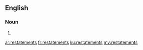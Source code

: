==English==

===Noun===
{{head|en|noun plural form}}

# {{plural of|restatement|lang=en}}

[[ar:restatements]]
[[fr:restatements]]
[[ku:restatements]]
[[my:restatements]]
